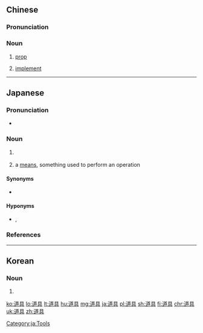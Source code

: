 ==Chinese==
{{zh-forms}}

===Pronunciation===
{{zh-pron
|m=dàojù
|c=dou6 geoi6
|cat=n
}}

===Noun===
{{zh-noun}}

# {{lb|zh|theater|film|etc.}} [[prop]]
# {{lb|zh|Buddhism}} [[implement]] {{gloss|an accessory that aids one in the Way}}

----

==Japanese==
{{ja-kanjitab|どう|ぐ|yomi=o}}
{{wikipedia|lang=ja}}

===Pronunciation===
* {{ja-pron|どうぐ|acc=3|y=o|acc_ref=NHK}}

===Noun===
{{ja-noun|どうぐ}}

# {{l|en|tool|id=mechanical device intended to make a task easier}} {{gloss|mechanical device intended to make a task easier}}
# a [[means]], something used to perform an operation

====Synonyms====
* {{ja-r|用具|ようぐ}}

====Hyponyms====
* {{ja-r|工具|こうぐ}}, {{ja-r|農具|のうぐ}}

[[Category:ja:Tools]]

===References===
<references />

----

==Korean==
{{ko-hanjatab}}

===Noun===
{{ko-noun|hj|hangeul=도구}}

# {{hanja form of|도구|instrument, tool, kit}}

[[ko:道具]]
[[lo:道具]]
[[lt:道具]]
[[hu:道具]]
[[mg:道具]]
[[ja:道具]]
[[pl:道具]]
[[sh:道具]]
[[fi:道具]]
[[chr:道具]]
[[uk:道具]]
[[zh:道具]]